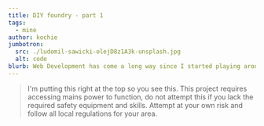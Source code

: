 ```yaml
---
title: DIY foundry - part 1
tags:
  - mine
author: kochie
jumbotron:
  src: ./ludomil-sawicki-olejD8z1A3k-unsplash.jpg
  alt: code
blurb: Web Development has come a long way since I started playing around with html and JS. If I was starting again today here's what I\'d do.
---
```


> I'm putting this right at the top so you see this. This project requires accessing mains power to function, do not attempt this if you lack the required safety equipment and skills. Attempt at your own risk and follow all local regulations for your area.